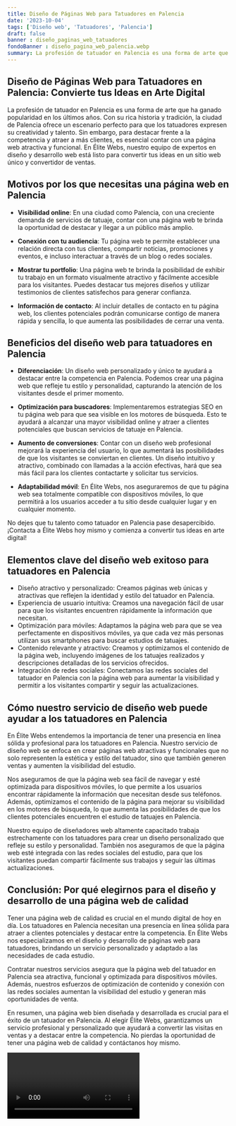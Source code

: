 ```yaml
---
title: Diseño de Páginas Web para Tatuadores en Palencia
date: '2023-10-04'
tags: ['Diseño web', 'Tatuadores', 'Palencia']
draft: false
banner : diseño_paginas_web_tatuadores
fondoBanner : diseño_pagina_web_palencia.webp
summary: La profesión de tatuador en Palencia es una forma de arte que ha ganado popularidad en los últimos años. Con su rica historia y tradición, la ciudad de Palencia ofrece un escenario perfecto para que los tatuadores expresen su creatividad y talento. Sin embargo, para destacar frente a la competencia y atraer a más clientes, es esencial contar con una página web atractiva y funcional. En Élite Webs, nuestro equipo de expertos en diseño y desarrollo web está listo para convertir tus ideas en un sitio web único y convertidor de ventas.
---
```


## Diseño de Páginas Web para Tatuadores en Palencia: Convierte tus Ideas en Arte Digital

La profesión de tatuador en Palencia es una forma de arte que ha ganado popularidad en los últimos años. Con su rica historia y tradición, la ciudad de Palencia ofrece un escenario perfecto para que los tatuadores expresen su creatividad y talento. Sin embargo, para destacar frente a la competencia y atraer a más clientes, es esencial contar con una página web atractiva y funcional. En Élite Webs, nuestro equipo de expertos en diseño y desarrollo web está listo para convertir tus ideas en un sitio web único y convertidor de ventas.

## Motivos por los que necesitas una página web en Palencia

- **Visibilidad online**: En una ciudad como Palencia, con una creciente demanda de servicios de tatuaje, contar con una página web te brinda la oportunidad de destacar y llegar a un público más amplio.

- **Conexión con tu audiencia**: Tu página web te permite establecer una relación directa con tus clientes, compartir noticias, promociones y eventos, e incluso interactuar a través de un blog o redes sociales.

- **Mostrar tu portfolio**: Una página web te brinda la posibilidad de exhibir tu trabajo en un formato visualmente atractivo y fácilmente accesible para los visitantes. Puedes destacar tus mejores diseños y utilizar testimonios de clientes satisfechos para generar confianza.

- **Información de contacto**: Al incluir detalles de contacto en tu página web, los clientes potenciales podrán comunicarse contigo de manera rápida y sencilla, lo que aumenta las posibilidades de cerrar una venta.

## Beneficios del diseño web para tatuadores en Palencia

- **Diferenciación**: Un diseño web personalizado y único te ayudará a destacar entre la competencia en Palencia. Podemos crear una página web que refleje tu estilo y personalidad, capturando la atención de los visitantes desde el primer momento.

- **Optimización para buscadores**: Implementaremos estrategias SEO en tu página web para que sea visible en los motores de búsqueda. Esto te ayudará a alcanzar una mayor visibilidad online y atraer a clientes potenciales que buscan servicios de tatuaje en Palencia.

- **Aumento de conversiones**: Contar con un diseño web profesional mejorará la experiencia del usuario, lo que aumentará las posibilidades de que los visitantes se conviertan en clientes. Un diseño intuitivo y atractivo, combinado con llamadas a la acción efectivas, hará que sea más fácil para los clientes contactarte y solicitar tus servicios.

- **Adaptabilidad móvil**: En Élite Webs, nos aseguraremos de que tu página web sea totalmente compatible con dispositivos móviles, lo que permitirá a los usuarios acceder a tu sitio desde cualquier lugar y en cualquier momento.

No dejes que tu talento como tatuador en Palencia pase desapercibido. ¡Contacta a Élite Webs hoy mismo y comienza a convertir tus ideas en arte digital!

<GifSeo />

<Cta />

## Elementos clave del diseño web exitoso para tatuadores en Palencia

- Diseño atractivo y personalizado: Creamos páginas web únicas y atractivas que reflejen la identidad y estilo del tatuador en Palencia.
- Experiencia de usuario intuitiva: Creamos una navegación fácil de usar para que los visitantes encuentren rápidamente la información que necesitan.
- Optimización para móviles: Adaptamos la página web para que se vea perfectamente en dispositivos móviles, ya que cada vez más personas utilizan sus smartphones para buscar estudios de tatuajes.
- Contenido relevante y atractivo: Creamos y optimizamos el contenido de la página web, incluyendo imágenes de los tatuajes realizados y descripciones detalladas de los servicios ofrecidos.
- Integración de redes sociales: Conectamos las redes sociales del tatuador en Palencia con la página web para aumentar la visibilidad y permitir a los visitantes compartir y seguir las actualizaciones.

## Cómo nuestro servicio de diseño web puede ayudar a los tatuadores en Palencia

En Élite Webs entendemos la importancia de tener una presencia en línea sólida y profesional para los tatuadores en Palencia. Nuestro servicio de diseño web se enfoca en crear páginas web atractivas y funcionales que no solo representen la estética y estilo del tatuador, sino que también generen ventas y aumenten la visibilidad del estudio.

Nos aseguramos de que la página web sea fácil de navegar y esté optimizada para dispositivos móviles, lo que permite a los usuarios encontrar rápidamente la información que necesitan desde sus teléfonos. Además, optimizamos el contenido de la página para mejorar su visibilidad en los motores de búsqueda, lo que aumenta las posibilidades de que los clientes potenciales encuentren el estudio de tatuajes en Palencia.

Nuestro equipo de diseñadores web altamente capacitado trabaja estrechamente con los tatuadores para crear un diseño personalizado que refleje su estilo y personalidad. También nos aseguramos de que la página web esté integrada con las redes sociales del estudio, para que los visitantes puedan compartir fácilmente sus trabajos y seguir las últimas actualizaciones.

## Conclusión: Por qué elegirnos para el diseño y desarrollo de una página web de calidad

Tener una página web de calidad es crucial en el mundo digital de hoy en día. Los tatuadores en Palencia necesitan una presencia en línea sólida para atraer a clientes potenciales y destacar entre la competencia. En Élite Webs nos especializamos en el diseño y desarrollo de páginas web para tatuadores, brindando un servicio personalizado y adaptado a las necesidades de cada estudio.

Contratar nuestros servicios asegura que la página web del tatuador en Palencia sea atractiva, funcional y optimizada para dispositivos móviles. Además, nuestros esfuerzos de optimización de contenido y conexión con las redes sociales aumentan la visibilidad del estudio y generan más oportunidades de venta.

En resumen, una página web bien diseñada y desarrollada es crucial para el éxito de un tatuador en Palencia. Al elegir Élite Webs, garantizamos un servicio profesional y personalizado que ayudará a convertir las visitas en ventas y a destacar entre la competencia. No pierdas la oportunidad de tener una página web de calidad y contáctanos hoy mismo.

<Video />

<CtaBot job='Tatuadores' city='Palencia'/>

<Gmaps query='Palencia+españa+maps' />